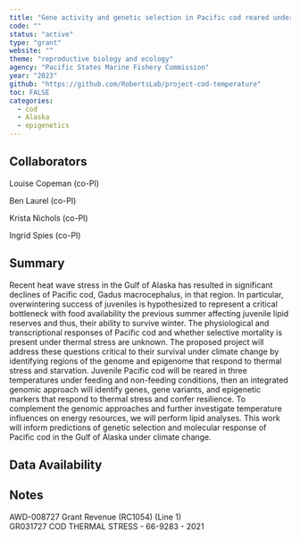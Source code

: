 ```yaml
---
title: "Gene activity and genetic selection in Pacific cod reared under thermal stress"
code: ""
status: "active"
type: "grant"
website: ""
theme: "reproductive biology and ecology"
agency: "Pacific States Marine Fishery Commission"
year: "2023"
github: "https://github.com/RobertsLab/project-cod-temperature"
toc: FALSE
categories:
  - cod
  - Alaska
  - epigenetics
---
```


## Collaborators

Louise Copeman (co-PI)

Ben Laurel (co-PI)

Krista Nichols (co-PI)

Ingrid Spies (co-PI)

## Summary

Recent heat wave stress in the Gulf of Alaska has resulted in significant declines of Pacific cod, Gadus macrocephalus, in that region. In particular, overwintering success of juveniles is hypothesized to represent a critical bottleneck with food availability the previous summer affecting juvenile lipid reserves and thus, their ability to survive winter. The physiological and transcriptional responses of Pacific cod and whether selective mortality is present under thermal stress are unknown. The proposed project will address these questions critical to their survival under climate change by identifying regions of the genome and epigenome that respond to thermal stress and starvation. Juvenile Pacific cod will be reared in three temperatures under feeding and non-feeding conditions, then an integrated genomic approach will identify genes, gene variants, and epigenetic markers that respond to thermal stress and confer resilience. To complement the genomic approaches and further investigate temperature influences on energy resources, we will perform lipid analyses. This work will inform predictions of genetic selection and molecular response of Pacific cod in the Gulf of Alaska under climate change.

## Data Availability

## Notes
AWD-008727 Grant Revenue (RC1054) (Line 1)	    
GR031727 COD THERMAL STRESS - 66-9283 - 2021

